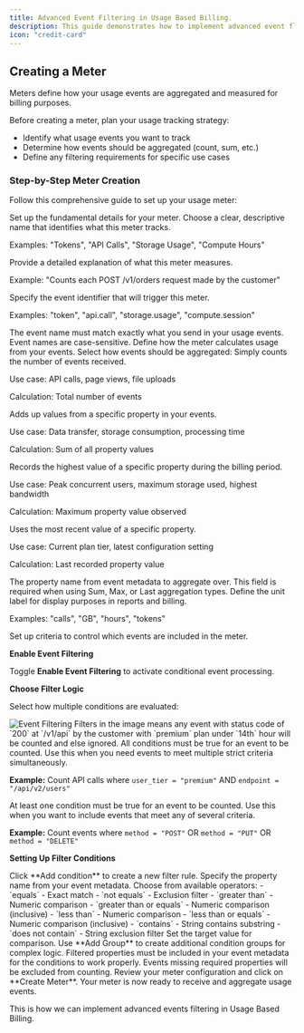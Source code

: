 ```yaml
---
title: Advanced Event Filtering in Usage Based Billing.
description: This guide demonstrates how to implement advanced event fltering in Usage Based Billing.
icon: "credit-card"
---
```



## Creating a Meter

Meters define how your usage events are aggregated and measured for billing purposes.

Before creating a meter, plan your usage tracking strategy:
- Identify what usage events you want to track
- Determine how events should be aggregated (count, sum, etc.)
- Define any filtering requirements for specific use cases

### Step-by-Step Meter Creation

Follow this comprehensive guide to set up your usage meter:

<Steps>
<Step title="Configure Basic Information">
Set up the fundamental details for your meter.

<ParamField path="Meter Name" type="string" required>
Choose a clear, descriptive name that identifies what this meter tracks.

Examples: "Tokens", "API Calls", "Storage Usage", "Compute Hours"
</ParamField>

<ParamField path="Description" type="string">
Provide a detailed explanation of what this meter measures.

Example: "Counts each POST /v1/orders request made by the customer"
</ParamField>

<ParamField path="Event Name" type="string" required>
Specify the event identifier that will trigger this meter.

Examples: "token", "api.call", "storage.usage", "compute.session"
</ParamField>

<Info>
The event name must match exactly what you send in your usage events. Event names are case-sensitive.
</Info>
</Step>

<Step title="Configure Aggregation Settings">
Define how the meter calculates usage from your events.

<ParamField path="Aggregation Type" type="string" required>
Select how events should be aggregated:

<Tabs>
<Tab title="Count">
Simply counts the number of events received.

Use case: API calls, page views, file uploads

Calculation: Total number of events
</Tab>

<Tab title="Sum">
Adds up values from a specific property in your events.

Use case: Data transfer, storage consumption, processing time

Calculation: Sum of all property values
</Tab>


<Tab title="Max">
Records the highest value of a specific property during the billing period.

Use case: Peak concurrent users, maximum storage used, highest bandwidth

Calculation: Maximum property value observed
</Tab>

<Tab title="Last">
Uses the most recent value of a specific property.

Use case: Current plan tier, latest configuration setting

Calculation: Last recorded property value
</Tab>
</Tabs>
</ParamField>

<ParamField path="Over Property" type="string">
The property name from event metadata to aggregate over.

<Warning>
This field is required when using Sum, Max, or Last aggregation types.
</Warning>
</ParamField>

<ParamField path="Measurement Unit" type="string" required>
Define the unit label for display purposes in reports and billing.

Examples: "calls", "GB", "hours", "tokens"
</ParamField>
</Step>

<Step title="Configure Event Filtering">
Set up criteria to control which events are included in the meter.


**Enable Event Filtering**

Toggle **Enable Event Filtering** to activate conditional event processing.

**Choose Filter Logic**

Select how multiple conditions are evaluated:

<Frame>
    <img src="/images/guides/advanced-event-filtering-ubb/event-filtering.png" alt="Event Filtering" />
</Frame>

<Note>
    Filters in the image means any event with status code of `200` at `/v1/api` by the customer with `premium` plan under `14th` hour will be counted and else ignored.
</Note>

<Tabs>
<Tab title="AND Logic">
All conditions must be true for an event to be counted. Use this when you need events to meet multiple strict criteria simultaneously.

**Example:** Count API calls where `user_tier = "premium"` AND `endpoint = "/api/v2/users"`
</Tab>

<Tab title="OR Logic">
At least one condition must be true for an event to be counted. Use this when you want to include events that meet any of several criteria.

**Example:** Count events where `method = "POST"` OR `method = "PUT"` OR `method = "DELETE"`
</Tab>
</Tabs>

**Setting Up Filter Conditions**

<Steps>
<Step title="Add Condition">
Click **Add condition** to create a new filter rule.
</Step>

<Step title="Configure Property Key">
Specify the property name from your event metadata.
</Step>

<Step title="Select Comparator">
Choose from available operators:
- `equals` - Exact match
- `not equals` - Exclusion filter
- `greater than` - Numeric comparison  
- `greater than or equals` - Numeric comparison (inclusive)
- `less than` - Numeric comparison
- `less than or equals` - Numeric comparison (inclusive)
- `contains` - String contains substring
- `does not contain` - String exclusion filter
</Step>

<Step title="Set Comparison Value">
Set the target value for comparison.
</Step>

<Step title="Add Groups">
Use **Add Group** to create additional condition groups for complex logic.
</Step>
</Steps>


<Warning>
Filtered properties must be included in your event metadata for the conditions to work properly. Events missing required properties will be excluded from counting.
</Warning>
</Step>

<Step title="Create Meter">
Review your meter configuration and click on **Create Meter**.

<Check>
Your meter is now ready to receive and aggregate usage events.
</Check>

</Step>
</Steps>

This is how we can implement advanced events filtering in Usage Based Billing.